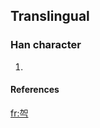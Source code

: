 ==Translingual==

===Han character===
{{Han char|rn=19|rad=力|as=04|sn=6|four=|canj=大口弓 (KRN), 大口尸 (KRS)}}

# {{defn|Han}}

====References====
{{Han ref|kx=0146.241|dkj=|dj=|hdz=|uh=3516|ud=13590|bh=|bd=}}



[[fr:㔖]]